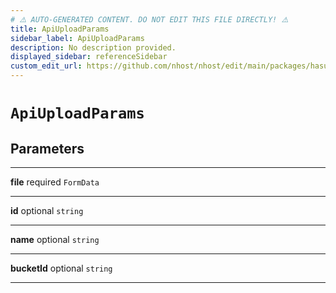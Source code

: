 ```yaml
---
# ⚠️ AUTO-GENERATED CONTENT. DO NOT EDIT THIS FILE DIRECTLY! ⚠️
title: ApiUploadParams
sidebar_label: ApiUploadParams
description: No description provided.
displayed_sidebar: referenceSidebar
custom_edit_url: https://github.com/nhost/nhost/edit/main/packages/hasura-storage-js/src/packages/hasura-storage-js/src/utils/types.ts#L50
---
```


# `ApiUploadParams`

## Parameters

---

**<span className="parameter-name">file</span>** <span className="optional-status">required</span> `FormData`

---

**<span className="parameter-name">id</span>** <span className="optional-status">optional</span> `string`

---

**<span className="parameter-name">name</span>** <span className="optional-status">optional</span> `string`

---

**<span className="parameter-name">bucketId</span>** <span className="optional-status">optional</span> `string`

---

